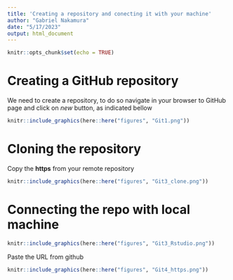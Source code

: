 ```yaml
---
title: 'Creating a repository and conecting it with your machine'
author: "Gabriel Nakamura"
date: "5/17/2023"
output: html_document
---
```


```r
knitr::opts_chunk$set(echo = TRUE)
```

# Creating a GitHub repository

We need to create a repository, to do so navigate in your browser to GitHub page and click on *new* button, as indicated bellow

```r
knitr::include_graphics(here::here("figures", "Git1.png"))

```

# Cloning the repository


Copy the **https** from your remote repository
```r
knitr::include_graphics(here::here("figures", "Git3_clone.png"))
```

# Connecting the repo with local machine

```r
knitr::include_graphics(here::here("figures", "Git3_Rstudio.png"))
```

Paste the URL from github
```r
knitr::include_graphics(here::here("figures", "Git4_https.png"))
```
